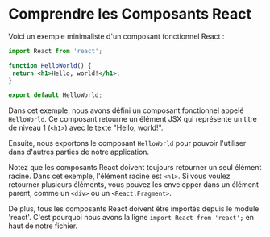 # Comprendre les Composants React

Voici un exemple minimaliste d'un composant fonctionnel React :

```jsx
import React from 'react';

function HelloWorld() {
 return <h1>Hello, world!</h1>;
}

export default HelloWorld;
```

Dans cet exemple, nous avons défini un composant fonctionnel appelé `HelloWorld`. Ce composant retourne un élément JSX qui représente un titre de niveau 1 (`<h1>`) avec le texte "Hello, world!".

Ensuite, nous exportons le composant `HelloWorld` pour pouvoir l'utiliser dans d'autres parties de notre application.

Notez que les composants React doivent toujours retourner un seul élément racine. Dans cet exemple, l'élément racine est `<h1>`. Si vous voulez retourner plusieurs éléments, vous pouvez les envelopper dans un élément parent, comme un `<div>` ou un `<React.Fragment>`.

De plus, tous les composants React doivent être importés depuis le module 'react'. C'est pourquoi nous avons la ligne `import React from 'react';` en haut de notre fichier.